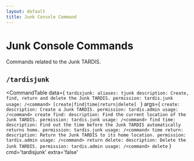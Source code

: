 ```yaml
---
layout: default
title: Junk Console Command
---
```



# Junk Console Commands

Commands related to the Junk TARDIS.

## `/tardisjunk`

<CommandTable data={
`tardisjunk:
    aliases: tjunk
    description: Create, find, return and delete the Junk TARDIS.
    permission: tardis.junk
    usage: /<command> [create|find|time|return|delete]
    `
}
args={
    `
    create:
      description: Create a Junk TARDIS.
      permission: tardis.admin
      usage: /<command> create
    find:
      description: Find the current location of the Junk TARDIS.
      permission: tardis.junk
      usage: /<command> find
    time:
      description: Find out the time before the Junk TARDIS automatically returns home.
      permission: tardis.junk
      usage: /<command> time
    return:
      description: Return the Junk TARDIS to its home location.
      permission: tardis.admin
      usage: /<command> return
    delete:
      description: Delete the Junk TARDIS.
      permission: tardis.admin
      usage: /<command> delete
    `
}
cmd='tardisjunk'
extra='false'
>
</CommandTable>

